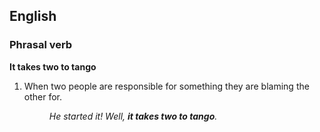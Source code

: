 ==English==

===Phrasal verb===
'''It takes two to tango''' 

# {{idiom}} When two people are responsible for something they are blaming the other for.
#:''He started it! Well, '''it takes two to tango'''.''